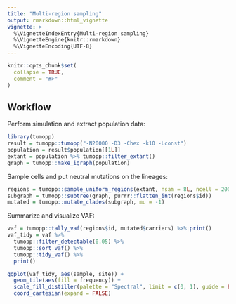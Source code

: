 ```yaml
---
title: "Multi-region sampling"
output: rmarkdown::html_vignette
vignette: >
  %\VignetteIndexEntry{Multi-region sampling}
  %\VignetteEngine{knitr::rmarkdown}
  %\VignetteEncoding{UTF-8}
---
```


```r
knitr::opts_chunk$set(
  collapse = TRUE,
  comment = "#>"
)
```

## Workflow

Perform simulation and extract population data:

```r
library(tumopp)
result = tumopp::tumopp("-N20000 -D3 -Chex -k10 -Lconst")
population = result$population[[1L]]
extant = population %>% tumopp::filter_extant()
graph = tumopp::make_igraph(population)
```

Sample cells and put neutral mutations on the lineages:

```r
regions = tumopp::sample_uniform_regions(extant, nsam = 8L, ncell = 200L)
subgraph = tumopp::subtree(graph, purrr::flatten_int(regions$id))
mutated = tumopp::mutate_clades(subgraph, mu = -1)
```

Summarize and visualize VAF:

```r
vaf = tumopp::tally_vaf(regions$id, mutated$carriers) %>% print()
vaf_tidy = vaf %>%
  tumopp::filter_detectable(0.05) %>%
  tumopp::sort_vaf() %>%
  tumopp::tidy_vaf() %>%
  print()

ggplot(vaf_tidy, aes(sample, site)) +
  geom_tile(aes(fill = frequency)) +
  scale_fill_distiller(palette = "Spectral", limit = c(0, 1), guide = FALSE) +
  coord_cartesian(expand = FALSE)
```
